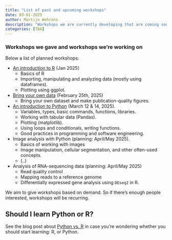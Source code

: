 ```yaml
---
title: "List of past and upcoming workshops"
date: 03-01-2025
author: Martijn Wehrens
description: "Workshops we are currently developing that are coming soon."
categories: [TBA]
---
```


### Workshops we gave and workshops we're working on

Below a list of planned workshops:

- [An introduction to R](2025-introduction-R.qmd) (Jan 2025)
    - Basics of R
    - Importing, manipulating and analyzing data (mostly using dataframes). 
    - Plotting using ggplot.
- [Bring your own data](2025-BYOD-1.html) (February 25th, 2025)
    - Bring your own dataset and make publication-quality figures.
- [An introduction to Python](2025-introduction-python.html) (March 12 & 14, 2025). 
    - Variables, types, basic commands, functions, libraries.
    - Working with tabular data (Pandas).
    - Plotting (matplotlib).
    - Using loops and conditionals, writing functions.
    - Good practices in programming and software engineering.
- Image analysis with Python (planning: April/May 2025).
    - Basics of working with images
    - Image manipulation, cellular segmentation, and other often-used concepts.
    - (..)
- Analysis of RNA-sequencing data (planning: April/May 2025)
    - Read quality control
    - Mapping reads to a reference genome
    - Differentially expressed gene analysis using `DEseq2` in R.

We aim to give workshops based on demand. So if there's enough people interested, workshops will be recurring.

## Should I learn Python or R?

See the blog post about [Python vs. R](../posts/python-or-R.qmd) in case you're wondering whether you should start learning: R, or Python.

<!--
## Timing, pilot

We're currently working on the [Introduction to R](2025-introduction-R.qmd) workshop. This will be the first (pilot) workshop we'll be organizing, and it will give us better estimates of how long it takes to develop the course and prepare for the workshop. After this, we'll start planning more workshops. We aim to offer more workshops ±4-6 weeks after the one in Jan 2025, but this is a rough estimate.
-->